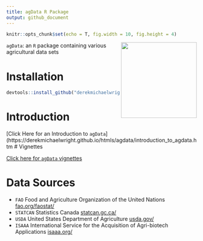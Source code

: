 ```yaml
---
title: agData R Package
output: github_document
---
```


```r
knitr::opts_chunk$set(echo = T, fig.width = 10, fig.height = 4)
```

<img src="hex_agData.png" align="right" width = "200px" />

`agData`: an `R` package containing various agricultural data sets

# Installation

```r
devtools::install_github("derekmichaelwright/agData")
```

# Introduction

[Click Here for an Introduction to `agData`](https://derekmichaelwright.github.io/htmls/agdata/introduction_to_agdata.htm
# Vignettes

[Click here for `agData` vignettes](https://dblogr.com/#posts_agdata)

# Data Sources

- `FAO` Food and Agriculture Organization of the United Nations [fao.org/faostat/](fao.org/faostat/)
- `STATCAN` Statistics Canada [statcan.gc.ca/](statcan.gc.ca/)
- `USDA` United States Department of Agriculture [usda.gov/](usda.gov/)
- `ISAAA` International Service for the Acquisition of Agri-biotech Applications [isaaa.org/](isaaa.org/)
